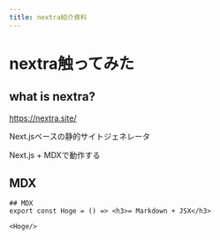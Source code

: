 ```yaml
---
title: nextra紹介資料
---
```


# nextra触ってみた

## what is nextra?
https://nextra.site/

Next.jsベースの静的サイトジェネレータ

Next.js + MDXで動作する

## MDX

<Hoge/>

```mdx
## MDX
export const Hoge = () => <h3>= Markdown + JSX</h3>

<Hoge/>
```
